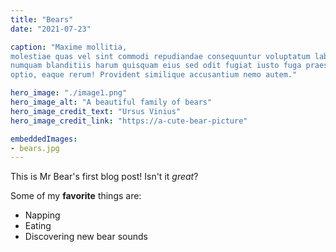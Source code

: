 ```yaml
---
title: "Bears"
date: "2021-07-23"

caption: "Maxime mollitia,
molestiae quas vel sint commodi repudiandae consequuntur voluptatum laborum
numquam blanditiis harum quisquam eius sed odit fugiat iusto fuga praesentium
optio, eaque rerum! Provident similique accusantium nemo autem." 

hero_image: "./image1.png"
hero_image_alt: "A beautiful family of bears"
hero_image_credit_text: "Ursus Vinius"
hero_image_credit_link: "https://a-cute-bear-picture"

embeddedImages:
- bears.jpg
---
```



This is Mr Bear's first blog post! Isn't it *great*?

Some of my **favorite** things are:

* Napping
* Eating
* Discovering new bear sounds

<GatsbyImage alt='bears' image={getImage(props.localImages[0])} />
